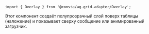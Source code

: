 
<RemadeInfo
  commponentName="Overlay"
  apiUrl="https://www.ag-grid.com/react-data-grid/component-overlay/"
/>

```tsx
import { Overlay } from '@consta/ag-grid-adapter/Overlay';
```

Этот компонент создаёт полупрозрачный слой поверх таблицы (наложение) и показывает сверху сообщение или анимированный загрузчик.

<OverlayExample />
